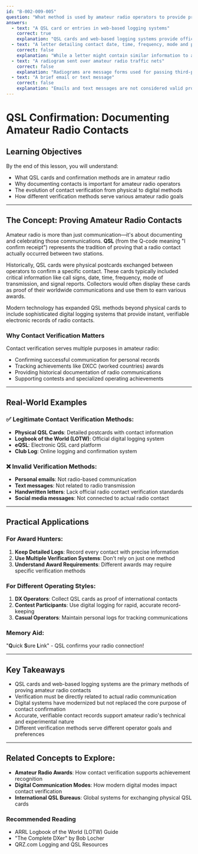 ```yaml
---
id: "B-002-009-005"
question: "What method is used by amateur radio operators to provide proof of communication with another station?"
answers:
  - text: "A QSL card or entries in web-based logging systems"
    correct: true
    explanation: "QSL cards and web-based logging systems provide official documentation of a radio contact (QSO), serving as formal proof that two amateur radio stations successfully communicated. QSL cards are physical postcards containing specific contact details like date, time, frequency, mode, and signal reports, while modern web-based systems like LOTW (Logbook of the World) offer digital verification of contacts for award tracking and confirmation purposes."
  - text: "A letter detailing contact date, time, frequency, mode and power"
    correct: false
    explanation: "While a letter might contain similar information to a QSL card, it is not a standard or recognized method of proving amateur radio contact. Personal letters lack the formal structure and standardization of QSL cards or digital logging systems, and are not accepted by award programs or contest organizers as official proof of communication."
  - text: "A radiogram sent over amateur radio traffic nets"
    correct: false
    explanation: "Radiograms are message forms used for passing third-party communications, typically during emergency communications or public service events. While they involve radio transmission, they are not designed to serve as proof of contact between amateur radio stations. Their primary purpose is message delivery, not documenting the communication itself."
  - text: "A brief email or text message"
    correct: false
    explanation: "Emails and text messages are not considered valid proof of amateur radio communication because they do not involve radio transmission. Amateur radio contacts must be made via radio, and verification must come from methods directly related to radio communication, such as QSL cards or web-based logging systems that track actual radio contacts."
---
```


# QSL Confirmation: Documenting Amateur Radio Contacts

## Learning Objectives
By the end of this lesson, you will understand:
- What QSL cards and confirmation methods are in amateur radio
- Why documenting contacts is important for amateur radio operators
- The evolution of contact verification from physical to digital methods
- How different verification methods serve various amateur radio goals

---

## The Concept: Proving Amateur Radio Contacts

Amateur radio is more than just communication—it's about documenting and celebrating those communications. **QSL** (from the Q-code meaning "I confirm receipt") represents the tradition of proving that a radio contact actually occurred between two stations.

Historically, QSL cards were physical postcards exchanged between operators to confirm a specific contact. These cards typically included critical information like call signs, date, time, frequency, mode of transmission, and signal reports. Collectors would often display these cards as proof of their worldwide communications and use them to earn various awards.

Modern technology has expanded QSL methods beyond physical cards to include sophisticated digital logging systems that provide instant, verifiable electronic records of radio contacts.

### Why Contact Verification Matters

Contact verification serves multiple purposes in amateur radio:
- Confirming successful communication for personal records
- Tracking achievements like DXCC (worked countries) awards
- Providing historical documentation of radio communications
- Supporting contests and specialized operating achievements

---

## Real-World Examples

### ✅ Legitimate Contact Verification Methods:
- **Physical QSL Cards**: Detailed postcards with contact information
- **Logbook of the World (LOTW)**: Official digital logging system
- **eQSL**: Electronic QSL card platform
- **Club Log**: Online logging and confirmation system

### ❌ Invalid Verification Methods:
- **Personal emails**: Not radio-based communication
- **Text messages**: Not related to radio transmission
- **Handwritten letters**: Lack official radio contact verification standards
- **Social media messages**: Not connected to actual radio contact

---

## Practical Applications

### For Award Hunters:
1. **Keep Detailed Logs**: Record every contact with precise information
2. **Use Multiple Verification Systems**: Don't rely on just one method
3. **Understand Award Requirements**: Different awards may require specific verification methods

### For Different Operating Styles:
1. **DX Operators**: Collect QSL cards as proof of international contacts
2. **Contest Participants**: Use digital logging for rapid, accurate record-keeping
3. **Casual Operators**: Maintain personal logs for tracking communications

### Memory Aid:
"**Q**uick **S**ure **L**ink" - QSL confirms your radio connection!

---

## Key Takeaways

- QSL cards and web-based logging systems are the primary methods of proving amateur radio contacts
- Verification must be directly related to actual radio communication
- Digital systems have modernized but not replaced the core purpose of contact confirmation
- Accurate, verifiable contact records support amateur radio's technical and experimental nature
- Different verification methods serve different operator goals and preferences

---

## Related Concepts to Explore:
- **Amateur Radio Awards**: How contact verification supports achievement recognition
- **Digital Communication Modes**: How modern digital modes impact contact verification
- **International QSL Bureaus**: Global systems for exchanging physical QSL cards

### Recommended Reading
- ARRL Logbook of the World (LOTW) Guide
- "The Complete DXer" by Bob Locher
- QRZ.com Logging and QSL Resources